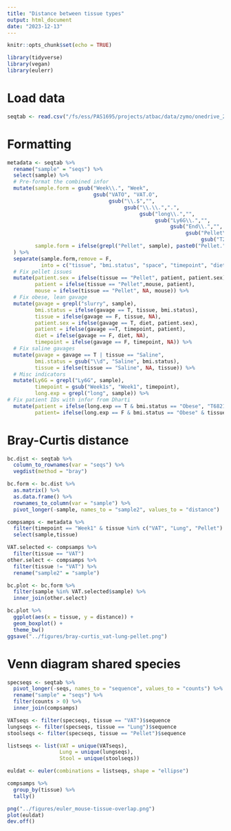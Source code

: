```yaml
---
title: "Distance between tissue types"
output: html_document
date: "2023-12-13"
---
```


```r
knitr::opts_chunk$set(echo = TRUE)

library(tidyverse)
library(vegan)
library(eulerr)
```

# Load data

```r
seqtab <- read.csv("/fs/ess/PAS1695/projects/atbac/data/zymo/onedrive_2023-09-27/zr13065.16S_230916.zymo/00...AllSamples.Bac16Sv34/DADA2_ASV_Distribution/ASV_Abundance_Table.csv")
```

# Formatting

```r
metadata <- seqtab %>%
  rename("sample" = "seqs") %>%
  select(sample) %>% 
  # Pre-format the combined infor
  mutate(sample.form = gsub("Week\\.", "Week", 
                            gsub("VATO", "VAT.O", 
                                 gsub("\\.$","",
                                      gsub("\\.\\.",".", 
                                           gsub("long\\.","",
                                                gsub("Ly6G\\.","",
                                                     gsub("End\\.","",
                                                          gsub("Pellet\\.","",
                                                               gsub("T2..T6821","T6821(T2)",sample))))))))),
         sample.form = ifelse(grepl("Pellet", sample), paste0("Pellet.", sample.form), sample.form)
  ) %>%
  separate(sample.form,remove = F,
           into = c("tissue", "bmi.status", "space", "timepoint", "diet", "mouse", "patient", "patient.sex"), sep = "\\.") %>%
  # Fix pellet issues
  mutate(patient.sex = ifelse(tissue == "Pellet", patient, patient.sex),
         patient = ifelse(tissue == "Pellet",mouse, patient),
         mouse = ifelse(tissue == "Pellet", NA, mouse)) %>%
  # Fix obese, lean gavage
  mutate(gavage = grepl("slurry", sample),
         bmi.status = ifelse(gavage == T, tissue, bmi.status),
         tissue = ifelse(gavage == F, tissue, NA),
         patient.sex = ifelse(gavage == T, diet, patient.sex),
         patient = ifelse(gavage ==T, timepoint, patient),
         diet = ifelse(gavage == F, diet, NA),
         timepoint = ifelse(gavage == F, timepoint, NA)) %>%
  # Fix saline gavages
  mutate(gavage = gavage == T | tissue == "Saline",
         bmi.status = gsub("\\d", "Saline", bmi.status),
         tissue = ifelse(tissue == "Saline", NA, tissue)) %>%
  # Misc indicators
  mutate(Ly6G = grepl("Ly6G", sample),
         timepoint = gsub("Week1s", "Week1", timepoint),
         long.exp = grepl("long", sample)) %>%
# Fix patient IDs with infor from Dharti
  mutate(patient = ifelse(long.exp == T & bmi.status == "Obese", "T6821", patient),
         patient= ifelse(long.exp == F & bmi.status == "Obese" & tissue != "Pellet" & is.na(patient), "T6824", patient))
```

# Bray-Curtis distance

```r
bc.dist <- seqtab %>%
  column_to_rownames(var = "seqs") %>%
  vegdist(method = "bray") 

bc.form <- bc.dist %>%
  as.matrix() %>%
  as.data.frame() %>%
  rownames_to_column(var = "sample") %>%
  pivot_longer(-sample, names_to = "sample2", values_to = "distance")
```

```r
compsamps <- metadata %>%
  filter(timepoint == "Week1" & tissue %in% c("VAT", "Lung", "Pellet") & bmi.status == "Obese") %>%
  select(sample,tissue)

VAT.selected <- compsamps %>%
  filter(tissue == "VAT")
other.select <- compsamps %>%
  filter(tissue != "VAT") %>%
  rename("sample2" = "sample")

bc.plot <- bc.form %>%
  filter(sample %in% VAT.selected$sample) %>%
  inner_join(other.select)
```

```r
bc.plot %>%
  ggplot(aes(x = tissue, y = distance)) +
  geom_boxplot() +
  theme_bw()
ggsave("../figures/bray-curtis_vat-lung-pellet.png")
```

# Venn diagram shared species

```r
specseqs <- seqtab %>%
  pivot_longer(-seqs, names_to = "sequence", values_to = "counts") %>%
  rename("sample" = "seqs") %>%
  filter(counts > 0) %>%
  inner_join(compsamps)

VATseqs <- filter(specseqs, tissue == "VAT")$sequence
lungseqs <- filter(specseqs, tissue == "Lung")$sequence
stoolseqs <- filter(specseqs, tissue == "Pellet")$sequence

listseqs <- list(VAT = unique(VATseqs),
                 Lung = unique(lungseqs),
                 Stool = unique(stoolseqs))

euldat <- euler(combinations = listseqs, shape = "ellipse")
```

```r
compsamps %>%
  group_by(tissue) %>%
  tally()
```

```r
png("../figures/euler_mouse-tissue-overlap.png")
plot(euldat)
dev.off()

```

